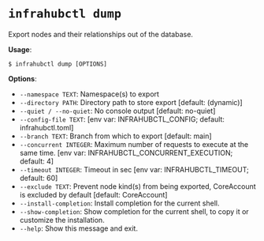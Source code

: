 # `infrahubctl dump`

Export nodes and their relationships out of the database.

**Usage**:

```console
$ infrahubctl dump [OPTIONS]
```

**Options**:

* `--namespace TEXT`: Namespace(s) to export
* `--directory PATH`: Directory path to store export  [default: (dynamic)]
* `--quiet / --no-quiet`: No console output  [default: no-quiet]
* `--config-file TEXT`: [env var: INFRAHUBCTL_CONFIG; default: infrahubctl.toml]
* `--branch TEXT`: Branch from which to export  [default: main]
* `--concurrent INTEGER`: Maximum number of requests to execute at the same time.  [env var: INFRAHUBCTL_CONCURRENT_EXECUTION; default: 4]
* `--timeout INTEGER`: Timeout in sec  [env var: INFRAHUBCTL_TIMEOUT; default: 60]
* `--exclude TEXT`: Prevent node kind(s) from being exported, CoreAccount is excluded by default  [default: CoreAccount]
* `--install-completion`: Install completion for the current shell.
* `--show-completion`: Show completion for the current shell, to copy it or customize the installation.
* `--help`: Show this message and exit.
